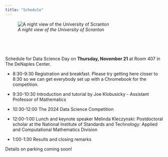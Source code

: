 ```yaml
---
title: "Schedule"
---
```


![_A night view of the University of Scranton_](scrantonwalkway.jpg)


<br>

<br>


Schedule for Data Science Day on __Thursday, November 21__ at Room 407 in The DeNaples Center.

- 8:30-9:30 Registration and breakfast.  Please try getting here closer to 8:30 so we can get everybody set up with a Chromebook for the competition.

- 9:30-10:30 Introduction and tutorial by Joe Klobusicky - Assistant Professor of Mathematics

- 10:30-12:00 The 2024 Data Science Competition

- 12:00-1:00 Lunch and keynote speaker Melinda Kleczynski: Postdoctoral scholar at the National Institute of Standards and Technology: Applied and Computational Mathematics Division

- 1:00-1:30 Results and closing remarks


<!-- Use link [here](https://forms.gle/yUMwLqqePbmzuBxq8) -->


<!-- Second link [here](https://docs.google.com/forms/d/e/1FAIpQLScDk1HYcadsX0bWaSNxuOn3DnxEs4qjqyl2cRLZQzGHh-62FA/viewform?usp=sf_link) -->

  
  
Details on parking coming soon!















